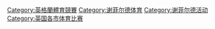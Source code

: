 [[Category:英格蘭體育競賽|Category:英格蘭體育競賽]]
[[Category:谢菲尔德体育|Category:谢菲尔德体育]]
[[Category:谢菲尔德活动|Category:谢菲尔德活动]]
[[Category:英国各市体育比赛|Category:英国各市体育比赛]]